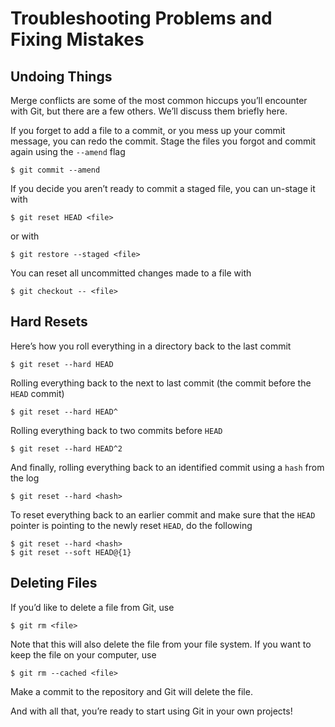 # Troubleshooting Problems and Fixing Mistakes

## Undoing Things

Merge conflicts are some of the most common hiccups you'll encounter with Git, but 
there are a few others. We'll discuss them briefly here.

If you forget to add a file to a commit, or you mess up your commit message, you 
can redo the commit. Stage the files you forgot and commit again using the 
`--amend` flag

```
$ git commit --amend
```

If you decide you aren't ready to commit a staged file, you can un-stage it with 

```
$ git reset HEAD <file>
```

or with

```
$ git restore --staged <file>
```

You can reset all uncommitted changes made to a file with

```
$ git checkout -- <file>
```

## Hard Resets

Here's how you roll everything in a directory back to the last commit

```
$ git reset --hard HEAD
```

Rolling everything back to the next to last commit (the commit before the `HEAD` 
commit)

```
$ git reset --hard HEAD^
```

Rolling everything back to two commits before `HEAD`

```
$ git reset --hard HEAD^2
```

And finally, rolling everything back to an identified commit using a `hash` from 
the log

```
$ git reset --hard <hash>
```

To reset everything back to an earlier commit and make sure that the `HEAD` pointer 
is pointing to the newly reset `HEAD`, do the following

```
$ git reset --hard <hash>
$ git reset --soft HEAD@{1}
```

## Deleting Files

If you'd like to delete a file from Git, use

```
$ git rm <file>
```

Note that this will also delete the file from your file system. If you want to 
keep the file on your computer, use

```
$ git rm --cached <file>
```

Make a commit to the repository and Git will delete the file.

And with all that, you're ready to start using Git in your own projects!